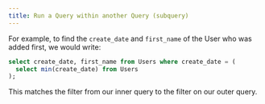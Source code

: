 ```yaml
---
title: Run a Query within another Query (subquery)
---
```


For example, to find the `create_date` and `first_name`
of the User who was added first, we would write:

```sql
select create_date, first_name from Users where create_date = (
  select min(create_date) from Users
);
```

This matches the filter from our inner query to the filter on our outer query.